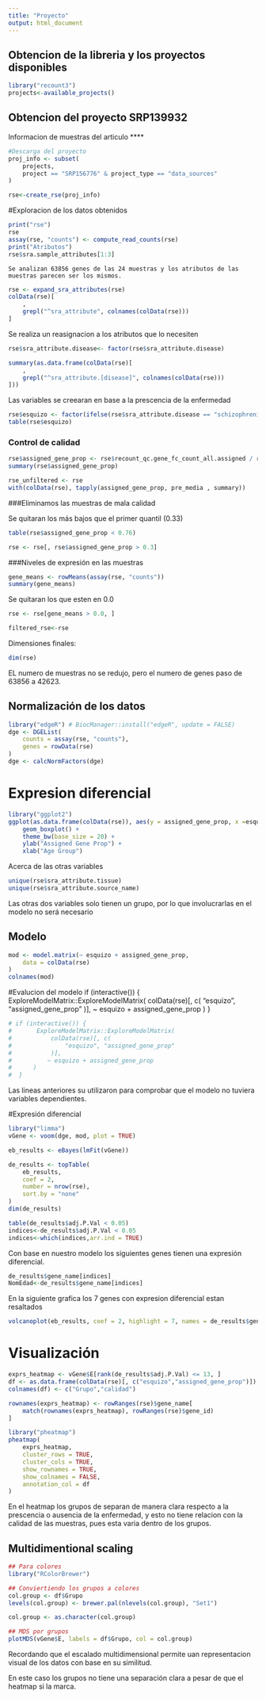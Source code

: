```yaml
---
title: "Proyecto"
output: html_document
---
```


## Obtencion de la libreria y los proyectos disponibles
```r
library("recount3")
projects<-available_projects()
```


## Obtencion del proyecto 	SRP139932

Informacion de muestras del articulo ****
```r
#Descarga del proyecto
proj_info <- subset(
    projects,
    project == "SRP156776" & project_type == "data_sources"
)
```

```r
rse<-create_rse(proj_info)
```

#Exploracion de los datos obtenidos

```r
print("rse")
rse
assay(rse, "counts") <- compute_read_counts(rse)
print("Atributos")
rse$sra.sample_attributes[1:3]
```
	Se analizan 63856 genes de las 24 muestras y los atributos de las muestras parecen ser los mismos.
	
	
```r
rse <- expand_sra_attributes(rse)
colData(rse)[
    ,
    grepl("^sra_attribute", colnames(colData(rse)))
]
```

Se realiza un reasignacion a los atributos que lo necesiten
```r
rse$sra_attribute.disease<- factor(rse$sra_attribute.disease)
```

```r
summary(as.data.frame(colData(rse)[
    ,
    grepl("^sra_attribute.[disease]", colnames(colData(rse)))
]))
```
Las variables se creearan en base a la prescencia de la enfermedad 
```r
rse$esquizo <- factor(ifelse(rse$sra_attribute.disease == "schizophrenia", "esquizo", "control"))
table(rse$esquizo)
```

### Control de calidad
```r
rse$assigned_gene_prop <- rse$recount_qc.gene_fc_count_all.assigned / rse$recount_qc.gene_fc_count_all.total
summary(rse$assigned_gene_prop)

```

```r
rse_unfiltered <- rse
with(colData(rse), tapply(assigned_gene_prop, pre_media , summary))

```

###Eliminamos las muestras de mala calidad

Se quitaran los más bajos que el primer quantil (0.33)
```r
table(rse$assigned_gene_prop < 0.76)
```

```r
rse <- rse[, rse$assigned_gene_prop > 0.3]

```
 
###Niveles de expresión en las muestras
```r
gene_means <- rowMeans(assay(rse, "counts"))
summary(gene_means)
```
Se quitaran los que esten en 0.0
```r
rse <- rse[gene_means > 0.0, ]

```

```r
filtered_rse<-rse
```

Dimensiones finales:
```r
dim(rse)

```
EL numero de muestras no se redujo, pero el numero de genes paso de  63856 a 42623.

## Normalización de los datos

```r
library("edgeR") # BiocManager::install("edgeR", update = FALSE)
dge <- DGEList(
    counts = assay(rse, "counts"),
    genes = rowData(rse)
)
dge <- calcNormFactors(dge)

```
# Expresion diferencial

```r
library("ggplot2")
ggplot(as.data.frame(colData(rse)), aes(y = assigned_gene_prop, x =esquizo)) +
    geom_boxplot() +
    theme_bw(base_size = 20) +
    ylab("Assigned Gene Prop") +
    xlab("Age Group")
```
Acerca de las otras variables
```r
unique(rse$sra_attribute.tissue)
unique(rse$sra_attribute.source_name)
```
Las otras dos variables solo tienen un grupo, por lo que involucrarlas en el modelo no será necesario


## Modelo
```r
mod <- model.matrix(~ esquizo + assigned_gene_prop,
    data = colData(rse)
)
colnames(mod)
```
#Evalucion del modelo
if (interactive()) {
      ExploreModelMatrix::ExploreModelMatrix(
          colData(rse)[, c(
              "esquizo", "assigned_gene_prop"
          )],
         ~ esquizo + assigned_gene_prop
     )
 }
 
```r
# if (interactive()) {
#       ExploreModelMatrix::ExploreModelMatrix(
#           colData(rse)[, c(
#               "esquizo", "assigned_gene_prop"
#           )],
#          ~ esquizo + assigned_gene_prop
#      )
#  }
```
 

Las lineas anteriores su utilizaron para comprobar que el modelo no tuviera variables dependientes.


#Expresión diferencial
```r
library("limma")
vGene <- voom(dge, mod, plot = TRUE)
```


```r
eb_results <- eBayes(lmFit(vGene))

de_results <- topTable(
    eb_results,
    coef = 2,
    number = nrow(rse),
    sort.by = "none"
)
dim(de_results)
```

```r
table(de_results$adj.P.Val < 0.05)
indices<-de_results$adj.P.Val < 0.05
indices<-which(indices,arr.ind = TRUE)
```
Con base en nuestro modelo los siguientes genes tienen una expresión diferencial.
```r
de_results$gene_name[indices]
NomEdad<-de_results$gene_name[indices]
```

En la siguiente grafica los 7 genes con expresion diferencial estan resaltados
```r
volcanoplot(eb_results, coef = 2, highlight = 7, names = de_results$gene_name)

```

# Visualización
```r
exprs_heatmap <- vGene$E[rank(de_results$adj.P.Val) <= 13, ]
df <- as.data.frame(colData(rse)[, c("esquizo","assigned_gene_prop")])
colnames(df) <- c("Grupo","calidad")

rownames(exprs_heatmap) <- rowRanges(rse)$gene_name[
    match(rownames(exprs_heatmap), rowRanges(rse)$gene_id)
]

library("pheatmap")
pheatmap(
    exprs_heatmap,
    cluster_rows = TRUE,
    cluster_cols = TRUE,
    show_rownames = TRUE,
    show_colnames = FALSE,
    annotation_col = df
)
```
En el heatmap los grupos de separan de manera clara respecto a la prescencia o ausencia de la enfermedad, y esto no tiene relacion con la calidad de las muestras, pues esta varia dentro de los grupos.

## Multidimentional scaling
```r
## Para colores
library("RColorBrewer")

## Conviertiendo los grupos a colores
col.group <- df$Grupo
levels(col.group) <- brewer.pal(nlevels(col.group), "Set1")
```
```r
col.group <- as.character(col.group)

## MDS por grupos
plotMDS(vGene$E, labels = df$Grupo, col = col.group)
```
Recordando que el escalado multidimensional permite uan representacion visual de los datos con base en su similitud.

En este caso los grupos no tiene una separación clara a pesar de que el heatmap si la marca. 



